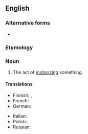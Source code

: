 ==English==

===Alternative forms===
* {{l|en|motorisation}}

===Etymology===
{{suffix|en|motorize|ation}}

===Noun===
{{en-noun|~}}

# The act of [[motorize|motorizing]] something.

====Translations====
{{trans-top|the act of motorizing something}}
* Finnish: {{t+|fi|moottorointi}}, {{t|fi|autoistaminen}}
* French: {{t+|fr|motorisation|f}}
* German: {{t|de|Motorisierung|f}}
{{trans-mid}}
* Italian: {{t+|it|motorizzazione|f}}
* Polish: {{t+|pl|motoryzacja|f}}
* Russian: {{t+|ru|моториза́ция|f}}
{{trans-bottom}}